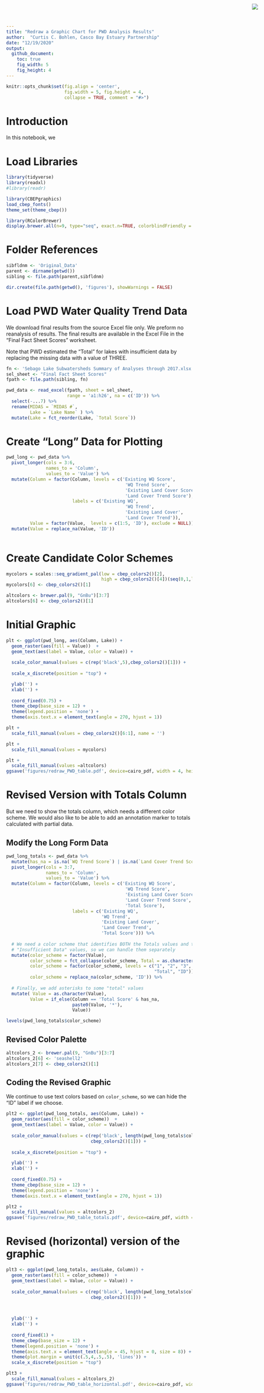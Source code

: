 ```yaml
---
title: "Redraw a Graphic Chart for PWD Analysis Results"
author:  "Curtis C. Bohlen, Casco Bay Estuary Partnership"
date: "12/19/2020"
output:
  github_document:
    toc: true
    fig_width: 5
    fig_height: 4
---
```


<img
  src="https://www.cascobayestuary.org/wp-content/uploads/2014/04/logo_sm.jpg"
  style="position:absolute;top:10px;right:50px;" />

```r
knitr::opts_chunk$set(fig.align = 'center',
                      fig.width = 5, fig.height = 4,
                      collapse = TRUE, comment = "#>")
```

# Introduction
In this notebook, we

# Load Libraries
```r
library(tidyverse)
library(readxl)
#library(readr)

library(CBEPgraphics)
load_cbep_fonts()
theme_set(theme_cbep())

library(RColorBrewer)
display.brewer.all(n=9, type="seq", exact.n=TRUE, colorblindFriendly = TRUE)
```

# Folder References
```r
sibfldnm <- 'Original_Data'
parent <- dirname(getwd())
sibling <- file.path(parent,sibfldnm)

dir.create(file.path(getwd(), 'figures'), showWarnings = FALSE)
```

# Load PWD Water Quality Trend Data
We download final results from the source Excel file only. We preform no
reanalysis of results.  The final results are available in the Excel File in
the "Final Fact Sheet Scores" worksheet.

Note that PWD estimated the "Total" for lakes with insufficient data by
replacing the missing data with a value of THREE.

```r
fn <- 'Sebago Lake Subwatersheds Summary of Analyses through 2017.xlsx'
sel_sheet <- "Final Fact Sheet Scores"
fpath <- file.path(sibling, fn)

pwd_data <- read_excel(fpath, sheet = sel_sheet,
                       range = 'a1:h26', na = c('ID')) %>%
  select(-...7) %>%
  rename(MIDAS = `MIDAS #`,
         Lake = `Lake Name` ) %>%
  mutate(Lake = fct_reorder(Lake, `Total Score`))
```

# Create "Long" Data for Plotting
```r

pwd_long <- pwd_data %>%
  pivot_longer(cols = 3:6,
               names_to = 'Column',
               values_to = 'Value') %>%
  mutate(Column = factor(Column, levels = c('Existing WQ Score',
                                             'WQ Trend Score',
                                             'Existing Land Cover Score',
                                             'Land Cover Trend Score'),
                         labels = c('Existing WQ',
                                             'WQ Trend',
                                             'Existing Land Cover',
                                             'Land Cover Trend')),
         Value = factor(Value,  levels = c(1:5, 'ID'), exclude = NULL)) %>%
  mutate(Value = replace_na(Value, 'ID'))
  
```

# Create Candidate Color Schemes
```r
mycolors = scales::seq_gradient_pal(low = cbep_colors2()[2],
                                    high = cbep_colors2()[4])(seq(0,1,length.out = 5))
mycolors[6] <- cbep_colors2()[1]

altcolors <- brewer.pal(9, "GnBu")[3:7] 
altcolors[6] <- cbep_colors2()[1]
```

# Initial Graphic
```r
plt <- ggplot(pwd_long, aes(Column, Lake)) +
  geom_raster(aes(fill = Value))  +
  geom_text(aes(label = Value, color = Value)) +
  
  scale_color_manual(values = c(rep('black',5),cbep_colors2()[1])) +
 
  scale_x_discrete(position = "top") +

  ylab('') +
  xlab('') +
    
  coord_fixed(0.75) +
  theme_cbep(base_size = 12) +
  theme(legend.position = 'none') +
  theme(axis.text.x = element_text(angle = 270, hjust = 1))
```


```r
plt +
  scale_fill_manual(values = cbep_colors2()[6:1], name = '')
```


```r
plt +
  scale_fill_manual(values = mycolors) 
```


```r
plt +
  scale_fill_manual(values =altcolors)
ggsave('figures/redraw_PWD_table.pdf', device=cairo_pdf, width = 4, height = 7)
```

# Revised Version with Totals Column
But we  need to show the totals column, which needs a different color scheme.
We would also like to be able to add an annotation marker to totals calculated
with partial data.

## Modify the Long Form Data
```r
pwd_long_totals <- pwd_data %>%
  mutate(has_na = is.na(`WQ Trend Score`) | is.na(`Land Cover Trend Score`)) %>%
  pivot_longer(cols = 3:7,
               names_to = 'Column',
               values_to = 'Value') %>%
  mutate(Column = factor(Column, levels = c('Existing WQ Score',
                                             'WQ Trend Score',
                                             'Existing Land Cover Score',
                                             'Land Cover Trend Score',
                                             'Total Score'),
                         labels = c('Existing WQ',
                                    'WQ Trend',
                                    'Existing Land Cover',
                                    'Land Cover Trend',
                                    'Total Score'))) %>%
  
  # We need a color scheme that identifies BOTH the Totals values and the 
  # "Insufficient Data" values, so we can handle them separately 
  mutate(color_scheme = factor(Value),
         color_scheme = fct_collapse(color_scheme, Total = as.character(9:18)),
         color_scheme = factor(color_scheme, levels = c("1", "2", "3", "4", "5",
                                                        "Total", "ID")),
         color_scheme = replace_na(color_scheme, 'ID')) %>%
  
  # Finally, we add asterisks to some "total" values
  mutate( Value = as.character(Value),
         Value = if_else(Column == 'Total Score' & has_na,
                         paste0(Value, '*'),
                         Value))
```

```r
levels(pwd_long_totals$color_scheme)
```


## Revised Color Palette
```r
altcolors_2 <- brewer.pal(9, "GnBu")[3:7] 
altcolors_2[6] <- 'seashell2'
altcolors_2[7] <- cbep_colors2()[1]
```


## Coding the Revised Graphic
We continue to use text colors based on `color_scheme`, so we can hide
the "ID" label if we choose.
```r

plt2 <- ggplot(pwd_long_totals, aes(Column, Lake)) +
  geom_raster(aes(fill = color_scheme))  +
  geom_text(aes(label = Value, color = Value)) +
  
  scale_color_manual(values = c(rep('black', length(pwd_long_totals$color_scheme)-1),
                                cbep_colors2()[1])) +
 
  scale_x_discrete(position = "top") +

  ylab('') +
  xlab('') +
    
  coord_fixed(0.75) +
  theme_cbep(base_size = 12) +
  theme(legend.position = 'none') +
  theme(axis.text.x = element_text(angle = 270, hjust = 1))
```



```r
plt2 +
  scale_fill_manual(values = altcolors_2)
ggsave('figures/redraw_PWD_table_totals.pdf', device=cairo_pdf, width = 4, height = 7)
```

# Revised (horizontal) version of the graphic
```r
plt3 <- ggplot(pwd_long_totals, aes(Lake, Column)) +
  geom_raster(aes(fill = color_scheme))  +
  geom_text(aes(label = Value, color = Value)) +
  
  scale_color_manual(values = c(rep('black', length(pwd_long_totals$color_scheme)-1),
                                cbep_colors2()[1])) +
 


  ylab('') +
  xlab('') +
    
  coord_fixed(1) +
  theme_cbep(base_size = 12) +
  theme(legend.position = 'none') +
  theme(axis.text.x = element_text(angle = 45, hjust = 0, size = 8)) +
  theme(plot.margin = unit(c(.5,4,.5,.5), 'lines')) +
  scale_x_discrete(position = "top")

plt3 +
  scale_fill_manual(values = altcolors_2)
ggsave('figures/redraw_PWD_table_horizontal.pdf', device=cairo_pdf, width = 7, height = 4)
```

